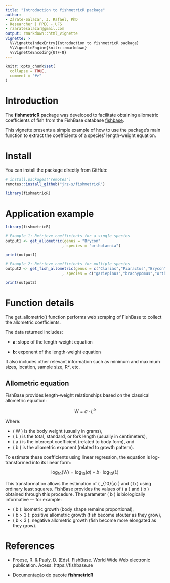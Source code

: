 ```yaml
---
title: "Introduction to fishmetricR package"
author: 
- Zárate-Salazar, J. Rafael, PhD
- Researcher | PPEC - UFS
- rzaratesalazar@gmail.com
output: rmarkdown::html_vignette
vignette: >
  %\VignetteIndexEntry{Introduction to fishmetricR package}
  %\VignetteEngine{knitr::rmarkdown}
  %\VignetteEncoding{UTF-8}
---
```


```r
knitr::opts_chunk$set(
  collapse = TRUE,
  comment = "#>"
)
```

# Introduction

The **fishmetricR** package was developed to facilitate obtaining allometric coefficients of fish from the FishBase database [fishbase](https://fishbase.se/).

This vignette presents a simple example of how to use the package's main function to extract the coefficients of a species' length-weight equation.

# Install

You can install the package directly from GitHub:

```r
# install.packages("remotes")
remotes::install_github("jrz-s/fishmetricR")
```

```r
library(fishmetricR)
```

# Application example

```r

library(fishmetricR)

# Example 1: Retrieve coefficients for a single species
output1 <- get_allometric(genus = "Brycon"
                         , species = "orthotaenia")

print(output1)

# Example 2: Retrieve coefficients for multiple species
output2 <- get_fish_allometric(genus = c("Clarias","Piaractus","Brycon")
                         , species = c("gariepinus","brachypomus","orthotaenia"))

print(output2)

```

# Function details

The get_allometric() function performs web scraping of FishBase to collect the allometric coefficients.

The data returned includes:

- **a**: slope of the length-weight equation

- **b**: exponent of the length-weight equation

It also includes other relevant information such as minimum and maximum sizes, location, sample size, R², etc.

## Allometric equation

FishBase provides length-weight relationships based on the classical allometric equation:

$$
W = a \cdot L^b
$$

Where:

- \( W \) is the body weight (usually in grams),
- \( L \) is the total, standard, or fork length (usually in centimeters),
- \( a \) is the intercept coefficient (related to body form), and
- \( b \) is the allometric exponent (related to growth pattern).

To estimate these coefficients using linear regression, the equation is log-transformed into its linear form:

$$
\log_{10}(W) = \log_{10}(a) + b \cdot \log_{10}(L)
$$

This transformation allows the estimation of \( \log_{10}(a) \) and \( b \) using ordinary least squares. FishBase provides the values of \( a \) and \( b \) obtained through this procedure. The parameter \( b \) is biologically informative — for example:

- \( b \approx 3 \): isometric growth (body shape remains proportional),
- \( b > 3 \): positive allometric growth (fish become stouter as they grow),
- \( b < 3 \): negative allometric growth (fish become more elongated as they grow).

# References

- Froese, R. & Pauly, D. (Eds). FishBase. World Wide Web electronic publication. Acess: https://fishbase.se

- Documentação do pacote **fishmetricR**
